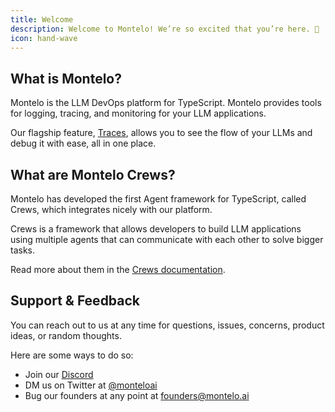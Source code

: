 ```yaml
---
title: Welcome
description: Welcome to Montelo! We’re so excited that you’re here. 🎉
icon: hand-wave
---
```


## What is Montelo?

Montelo is the LLM DevOps platform for TypeScript. Montelo provides tools for logging, tracing, and monitoring
for your LLM applications.

Our flagship feature, [Traces](/traces/traces), allows you to see the flow of your LLMs and debug it with ease, all in one place.

## What are Montelo Crews?

Montelo has developed the first Agent framework for TypeScript, called Crews, which integrates nicely with our platform.

Crews is a framework that allows developers to build LLM applications using multiple agents that can communicate with
each other to solve bigger tasks.

Read more about them in the [Crews documentation](/crews/introduction).

## Support & Feedback

You can reach out to us at any time for questions, issues, concerns, product ideas, or random thoughts.

Here are some ways to do so:

- Join our [Discord](https://discord.gg/ZBjGgJkF)
- DM us on Twitter at [@monteloai](https://twitter.com/monteloai)
- Bug our founders at any point at [founders@montelo.ai](founders@montelo.ai)
